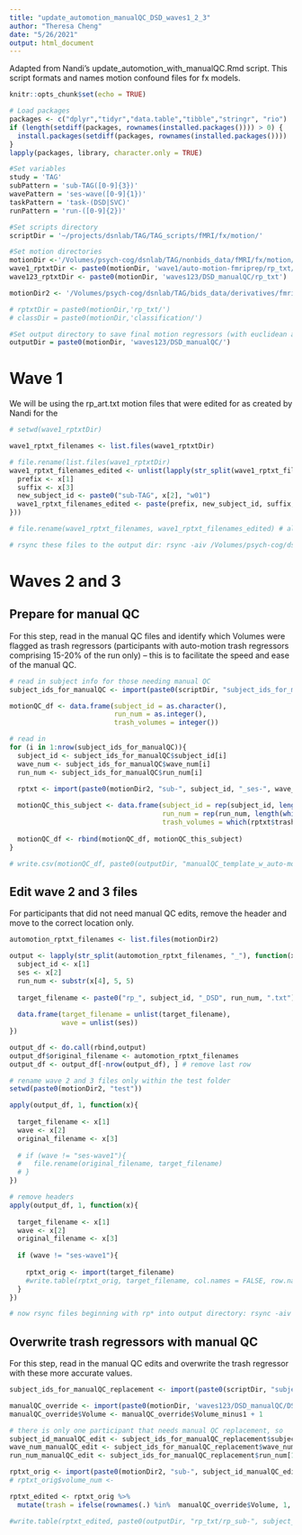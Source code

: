 ```yaml
---
title: "update_automotion_manualQC_DSD_waves1_2_3"
author: "Theresa Cheng"
date: "5/26/2021"
output: html_document
---
```


Adapted from Nandi's update_automotion_with_manualQC.Rmd script. This script formats and names motion confound files for fx models. 

```r
knitr::opts_chunk$set(echo = TRUE)

# Load packages
packages <- c("dplyr","tidyr","data.table","tibble","stringr", "rio")
if (length(setdiff(packages, rownames(installed.packages()))) > 0) {
  install.packages(setdiff(packages, rownames(installed.packages())))  
}
lapply(packages, library, character.only = TRUE)
```

```r

#Set variables
study = 'TAG'
subPattern = 'sub-TAG([0-9]{3})'
wavePattern = 'ses-wave([0-9]{1})'
taskPattern = 'task-(DSD|SVC)'
runPattern = 'run-([0-9]{2})'

#Set scripts directory
scriptDir = '~/projects/dsnlab/TAG/TAG_scripts/fMRI/fx/motion/'

#Set motion directories
motionDir <-'/Volumes/psych-cog/dsnlab/TAG/nonbids_data/fMRI/fx/motion/'
wave1_rptxtDir <- paste0(motionDir, 'wave1/auto-motion-fmriprep/rp_txt/DSDwith_manualEdits/renamed_as_bids_subject_ids')
wave123_rptxtDir <- paste0(motionDir, 'waves123/DSD_manualQC/rp_txt')

motionDir2 <- '/Volumes/psych-cog/dsnlab/TAG/bids_data/derivatives/fmriprep_20.2.1_QC/auto_motion/'

# rptxtDir = paste0(motionDir,'rp_txt/')
# classDir = paste0(motionDir,'classification/')

#Set output directory to save final motion regressors (with euclidean and artifact regressors). Make sure this folder exists
outputDir = paste0(motionDir, 'waves123/DSD_manualQC/')
```

# Wave 1 
We will be using the rp_art.txt motion files that were edited for as created by Nandi for the 
```r

# setwd(wave1_rptxtDir)

wave1_rptxt_filenames <- list.files(wave1_rptxtDir)

# file.rename(list.files(wave1_rptxtDir)
wave1_rptxt_filenames_edited <- unlist(lapply(str_split(wave1_rptxt_filenames, "_"), function(x) {
  prefix <- x[1]
  suffix <- x[3]
  new_subject_id <- paste0("sub-TAG", x[2], "w01")
  wave1_rptxt_filenames_edited <- paste(prefix, new_subject_id, suffix, sep = "_")
}))

# file.rename(wave1_rptxt_filenames, wave1_rptxt_filenames_edited) # already ran

# rsync these files to the output dir: rsync -aiv /Volumes/psych-cog/dsnlab/TAG/nonbids_data/fMRI/fx/motion/wave1/auto-motion-fmriprep/rp_txt/DSDwith_manualEdits/renamed_as_bids_subject_ids/rp_*.txt /Volumes/psych-cog/dsnlab/TAG/nonbids_data/fMRI/fx/motion/waves123/DSD_manualQC/rp_txt
```

# Waves 2 and 3

## Prepare for manual QC
For this step, read in the manual QC files and identify which Volumes were flagged as trash regressors (participants with auto-motion trash regressors comprising 15-20% of the run only) -- this is to facilitate the speed and ease of the manual QC. 
```r

# read in subject info for those needing manual QC
subject_ids_for_manualQC <- import(paste0(scriptDir, "subject_ids_for_manualQC_waves2and3.txt"), header = TRUE)

motionQC_df <- data.frame(subject_id = as.character(),
                          run_num = as.integer(),
                          trash_volumes = integer())

# read in
for (i in 1:nrow(subject_ids_for_manualQC)){
  subject_id <- subject_ids_for_manualQC$subject_id[i]
  wave_num <- subject_ids_for_manualQC$wave_num[i]
  run_num <- subject_ids_for_manualQC$run_num[i]
  
  rptxt <- import(paste0(motionDir2, "sub-", subject_id, "_ses-", wave_num, "_task-DSD_run-", run_num, "_desc-motion_regressors.txt"))

  motionQC_this_subject <- data.frame(subject_id = rep(subject_id, length(which(rptxt$trash == 1))),
                                      run_num = rep(run_num, length(which(rptxt$trash == 1))),
                                      trash_volumes = which(rptxt$trash == 1))
    
  motionQC_df <- rbind(motionQC_df, motionQC_this_subject)
}

# write.csv(motionQC_df, paste0(outputDir, "manualQC_template_w_auto-motion_trash_regressor.csv"))
```

## Edit wave 2 and 3 files
For participants that did not need manual QC edits, remove the header and move to the correct location only. 
```r

automotion_rptxt_filenames <- list.files(motionDir2)

output <- lapply(str_split(automotion_rptxt_filenames, "_"), function(x) {
  subject_id <- x[1]
  ses <- x[2]
  run_num <- substr(x[4], 5, 5)
  
  target_filename <- paste0("rp_", subject_id, "_DSD", run_num, ".txt")
  
  data.frame(target_filename = unlist(target_filename), 
             wave = unlist(ses))
})

output_df <- do.call(rbind,output)
output_df$original_filename <- automotion_rptxt_filenames
output_df <- output_df[-nrow(output_df), ] # remove last row

# rename wave 2 and 3 files only within the test folder
setwd(paste0(motionDir2, "test"))

apply(output_df, 1, function(x){
  
  target_filename <- x[1]
  wave <- x[2]
  original_filename <- x[3]
  
  # if (wave != "ses-wave1"){
  #   file.rename(original_filename, target_filename)
  # }
})

# remove headers
apply(output_df, 1, function(x){
  
  target_filename <- x[1]
  wave <- x[2]
  original_filename <- x[3]
  
  if (wave != "ses-wave1"){
    
    rptxt_orig <- import(target_filename)
    #write.table(rptxt_orig, target_filename, col.names = FALSE, row.names = FALSE)
  }
})

# now rsync files beginning with rp* into output directory: rsync -aiv /Volumes/psych-cog/dsnlab/TAG/bids_data/derivatives/fmriprep_20.2.1_QC/auto_motion/test/rp_*.txt /Volumes/psych-cog/dsnlab/TAG/nonbids_data/fMRI/fx/motion/waves123/DSD_manualQC/rp_txt
```

## Overwrite trash regressors with manual QC
For this step, read in the manual QC edits and overwrite the trash regressor with these more accurate values.
```r

subject_ids_for_manualQC_replacement <- import(paste0(scriptDir, "subject_ids_for_manualQC_replacement.txt"), header = TRUE)

manualQC_override <- import(paste0(motionDir, 'waves123/DSD_manualQC/DSD_motionQC_waves2and3_edited_to_keep.csv'))
manualQC_override$Volume <- manualQC_override$Volume_minus1 + 1

# there is only one participant that needs manual QC replacement, so 
subject_id_manualQC_edit <- subject_ids_for_manualQC_replacement$subject_id[1]
wave_num_manualQC_edit <- subject_ids_for_manualQC_replacement$wave_num[1]
run_num_manualQC_edit <- subject_ids_for_manualQC_replacement$run_num[1]

rptxt_orig <- import(paste0(motionDir2, "sub-", subject_id_manualQC_edit, "_ses-", wave_num_manualQC_edit, "_task-DSD_run-", run_num_manualQC_edit, "_desc-motion_regressors.txt"))
# rptxt_orig$volume_num <- 

rptxt_edited <- rptxt_orig %>% 
  mutate(trash = ifelse(rownames(.) %in%  manualQC_override$Volume, 1, 0))

#write.table(rptxt_edited, paste0(outputDir, "rp_txt/rp_sub-", subject_id_manualQC_edit, "_DSD", run_num_manualQC_edit, ".txt"), col.names = FALSE, row.names = FALSE)
```

